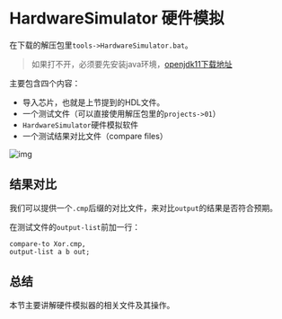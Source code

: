 # HardwareSimulator 硬件模拟

在下载的解压包里`tools->HardwareSimulator.bat`。

> 如果打不开，必须要先安装java环境，[openjdk11下载地址](https://learn.microsoft.com/en-us/java/openjdk/download)

主要包含四个内容：

- 导入芯片，也就是上节提到的HDL文件。
- 一个测试文件（可以直接使用解压包里的`projects->01`）
- `HardwareSimulator`硬件模拟软件
- 一个测试结果对比文件（compare files）

![img](https://files.catbox.moe/chlxd8.png)

## 结果对比

我们可以提供一个`.cmp`后缀的对比文件，来对比`output`的结果是否符合预期。

在测试文件的`output-list`前加一行：

```
compare-to Xor.cmp,
output-list a b out;
```

## 总结

本节主要讲解硬件模拟器的相关文件及其操作。